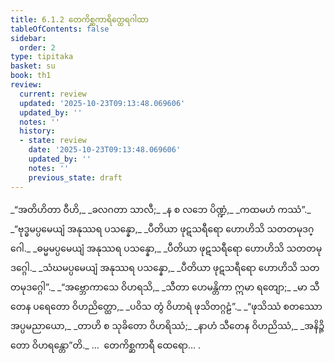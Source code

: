 ```yaml
---
title: 6.1.2 တေကိစ္ဆကာရိတ္ထေရဂါထာ
tableOfContents: false
sidebar:
  order: 2
type: tipitaka
basket: su
book: th1
review:
  current: review
  updated: '2025-10-23T09:13:48.069606'
  updated_by: ''
  notes: ''
  history:
  - state: review
    date: '2025-10-23T09:13:48.069606'
    updated_by: ''
    notes: ''
    previous_state: draft
---
```



<ReviewStatus review={frontmatter.review} showDetails={true} />

<HypothesisAnnotation frontmatter={frontmatter} />

<DynamicBreadcrumb />

<Division number="381" book="th1" e="ch" v="19" p="282">

<Paragraph number="650" type="verses" book="th1">
_“အတိဟိတာ ဝီဟိ,_  
_ခလဂတာ သာလီ;_  
_န စ လဘေ ပိဏ္ဍံ,_  
_ကထမဟံ ကဿံ”._  

</Paragraph>

</Division>
<Division number="382" book="th1" e="ch" v="19" p="282">

<Paragraph number="651" type="verses" book="th1">
_“ဗုဒ္ဓမပ္ပမေယျံ အနုဿရ ပသန္နော,_  
_ပီတိယာ ဖုဋသရီရော ဟောဟိသိ သတတမုဒဂ္ဂေါ._  

</Paragraph>

</Division>
<Division number="383" book="th1" e="ch" v="19" p="282">

<Paragraph number="652" type="verses" book="th1">
_ဓမ္မမပ္ပမေယျံ အနုဿရ ပသန္နော,_  
_ပီတိယာ ဖုဋသရီရော ဟောဟိသိ သတတမုဒဂ္ဂေါ._  

</Paragraph>

</Division>
<Division number="384" book="th1" e="ch" v="19" p="282">

<Paragraph number="653" type="verses" book="th1">
_သံဃမပ္ပမေယျံ အနုဿရ ပသန္နော,_  
_ပီတိယာ ဖုဋသရီရော ဟောဟိသိ သတတမုဒဂ္ဂေါ”._  

</Paragraph>

</Division>
<Division number="385" book="th1" e="ch" v="19" p="283">

<Paragraph number="654" type="verses" book="th1">
_“အဗ္ဘောကာသေ ဝိဟရသိ,_  
_သီတာ ဟေမန္တိကာ ဣမာ ရတျော;_  
_မာ သီတေန ပရေတော ဝိဟညိတ္ထော,_  
_ပဝိသ တွံ ဝိဟာရံ ဖုသိတဂ္ဂဠံ”._  

</Paragraph>

</Division>
<Division number="386" book="th1" e="ch" v="19" p="283">

<Paragraph number="655" type="verses" book="th1">
_“ဖုသိဿံ စတဿော အပ္ပမညာယော,_  
_တာဟိ စ သုခိတော ဝိဟရိဿံ;_  
_နာဟံ သီတေန ဝိဟညိဿံ,_  
_အနိဉ္ဇိတော ဝိဟရန္တော”တိ._  


</Paragraph>
</Division>

<Paragraph number="656" type="center" book="th1">
…  တေကိစ္ဆကာရီ ထေရော… .
</Paragraph>
